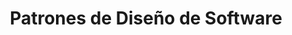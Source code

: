 ---
title: Patrones de Diseño de Software
description: Ejercicios y Temas de Patones de Diseño de Software
template: splash
hero:
  tagline: Ejercicios y Temas de Patones de Diseño de Software
  image:
    file: ../../assets/houston.webp
  actions:
    - text: Ir a Sitio
      link: /tareas/tarea1/
      icon: right-arrow
      variant: primary
---